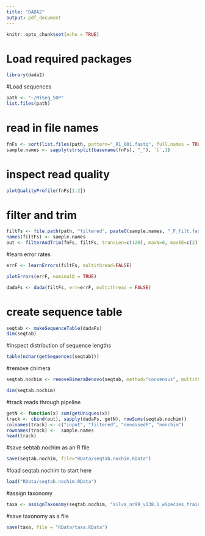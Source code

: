 ```yaml
---
title: "DADA2"
output: pdf_document
---
```


```r
knitr::opts_chunk$set(echo = TRUE)
```
# Load required packages
```r
library(dada2)
```

#Load sequences
```r
path <- "~/MiSeq_SOP"
list.files(path)
```
# read in file names
```r
fnFs <- sort(list.files(path, pattern="_R1_001.fastq", full.names = TRUE))
sample.names <- sapply(strsplit(basename(fnFs), "_"), `[`,1)
```
# inspect read quality
```r
plotQualityProfile(fnFs[1:2])
```
# filter and trim
```r
filtFs <- file.path(path, "filtered", pasteO(sample.names, "_F_filt.fastq.gz"))
names(filtFs) <- sample.names
out <- filterAndTrim(fnFs, filtFs, truncLen=c(120), maxN=0, maxEE=c(2), tuncQ=2, rm.phix=TRUE, compress=TRUE, multithread=FALSE)
```
#learn error rates
```r
errF <- learnErrors(filtFs, multithread=FALSE)
```

```r
plotErrors(errF, nominalQ = TRUE)
```
```r
dadaFs <- dada(filtFs, err=errF, multithread = FALSE)
```
# create sequence table
```r
seqtab <- makeSequenceTable(dadaFs)
dim(seqtab)
```
#inspect distribution of sequence lengths
```r
table(nchar(getSequences(seqtab)))
```

#remove chimera
```r
seqtab.nochim <- removeBimeraDenovo(seqtab, method="consensus", multithread=FALSE, verbose = TRUE)
```

```r
dim(seqtab.nochim)
```

#track reads through pipeline
```r
getN <- function(x) sum(getUniques(x))
track <- cbind(out), sapply(dadaFs, getN), rowSums(seqtab.nochim))
colnames(track) <- c("input", "filtered", "denoisedF", "nonchim")
rownames(track) <-  sample.names
head(track)
```
#save sebtab.nochim as an R file
```r
save(seqtab.nochim, file="RData/seqtab.nochim.RData")
```
#load seqtab.nochim to start here
```r
load("RData/seqtab.nochim.RData")
```
#assign taxonomy 
```r
taxa <- assignTaxonomy(seqtab.nochim, "silva_nr99_v138.1_wSpecies_train_set.fa.gz")
```

#save taxonomy as a file
```r
save(taxa, file = "RData/taxa.RData")
```

